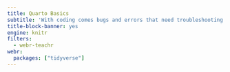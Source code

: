 ```yaml
---
title: Quarto Basics
subtitle: 'With coding comes bugs and errors that need troubleshooting. In this chapter, you will learn how to decipher errors, find help for fixing them, and practice asking clear questions with minimally reproducible examples.'
title-block-banner: yes
engine: knitr
filters:
  - webr-teachr
webr:
  packages: ["tidyverse"]
---
```


